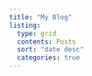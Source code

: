 ```yaml
---
title: "My Blog"
listing: 
  type: grid
  contents: Posts
  sort: "date desc"
  categories: true
---
```

